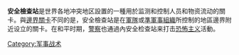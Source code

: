 {{Expand language|1=en|time=2021-04-09T14:16:08+00:00}}
'''安全檢查站'''是世界各地冲突地区設置的一種用於监测和控制人员和物资流动的關卡。與[[邊界關卡|邊界關卡]]不同的是，安全檢查站是在[[軍隊|軍隊]]或[[準軍事組織|準軍事組織]]所控制的地區邊界附近设立的關卡。在和平时期，[[警察|警察]]也通過內安全检查站来打击[[恐怖主义|恐怖主义]]活動。

[[Category:军事战术|Category:军事战术]]